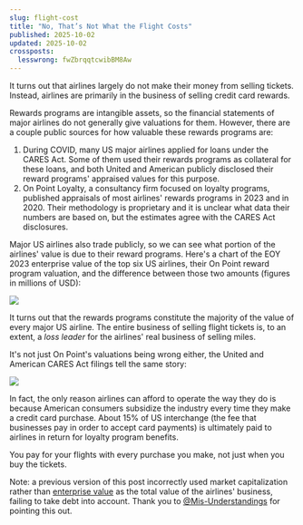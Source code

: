 ```yaml
---
slug: flight-cost
title: "No, That’s Not What the Flight Costs"
published: 2025-10-02
updated: 2025-10-02
crossposts:
  lesswrong: fwZbrqqtcwibBM8Aw
---
```


It turns out that airlines largely do not make their money from selling tickets. Instead, airlines are primarily in the business of selling credit card rewards.

Rewards programs are intangible assets, so the financial statements of major airlines do not generally give valuations for them. However, there are a couple public sources for how valuable these rewards programs are:

1.  During COVID, many US major airlines applied for loans under the CARES Act. Some of them used their rewards programs as collateral for these loans, and both United and American publicly disclosed their reward programs' appraised values for this purpose.
2.  On Point Loyalty, a consultancy firm focused on loyalty programs, published appraisals of most airlines' rewards programs in 2023 and in 2020. Their methodology is proprietary and it is unclear what data their numbers are based on, but the estimates agree with the CARES Act disclosures.

Major US airlines also trade publicly, so we can see what portion of the airlines' value is due to their reward programs. Here's a chart of the EOY 2023 enterprise value of the top six US airlines, their On Point reward program valuation, and the difference between those two amounts (figures in millions of USD):

![](https://39669.cdn.cke-cs.com/rQvD3VnunXZu34m86e5f/images/209e97e44713b98a7b0a0b60e20b4a6f24b4ec83c8334a28.png)

It turns out that the rewards programs constitute the majority of the value of every major US airline. The entire business of selling flight tickets is, to an extent, a _loss leader_ for the airlines' real business of selling miles.

It's not just On Point's valuations being wrong either, the United and American CARES Act filings tell the same story:

![](https://39669.cdn.cke-cs.com/rQvD3VnunXZu34m86e5f/images/32419840ebd9db908f31143df0071fc66286aa303a4a872a.png)

In fact, the only reason airlines can afford to operate the way they do is because American consumers subsidize the industry every time they make a credit card purchase. About 15% of US interchange (the fee that businesses pay in order to accept card payments) is ultimately paid to airlines in return for loyalty program benefits.

You pay for your flights with every purchase you make, not just when you buy the tickets.

Note: a previous version of this post incorrectly used market capitalization rather than [enterprise value](https://en.wikipedia.org/wiki/Enterprise_value) as the total value of the airlines' business, failing to take debt into account. Thank you to [@Mis-Understandings](https://www.lesswrong.com/users/mis-understandings?mention=user) for pointing this out.
